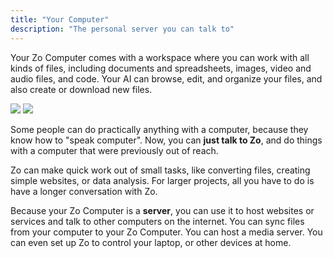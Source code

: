 ```yaml
---
title: "Your Computer"
description: "The personal server you can talk to"
---
```


Your Zo Computer comes with a workspace where you can work with all kinds of files, including documents and spreadsheets, images, video and audio files, and code. Your AI can browse, edit, and organize your files, and also create or download new files.

<Frame>
<img 
  className="block dark:hidden" 
  src="/screenshots/home-light.png" 
/>
<img 
  className="hidden dark:block" 
  src="/screenshots/home-dark.png" 
/>
</Frame>

Some people can do practically anything with a computer, because they know how to "speak computer". Now, you can **just talk to Zo**, and do things with a computer that were previously out of reach. 

Zo can make quick work out of small tasks, like converting files, creating simple websites, or data analysis. For larger projects, all you have to do is have a longer conversation with Zo.

Because your Zo Computer is a **server**, you can use it to host websites or services and talk to other computers on the internet. You can sync files from your computer to your Zo Computer. You can host a media server. You can even set up Zo to control your laptop, or other devices at home.
